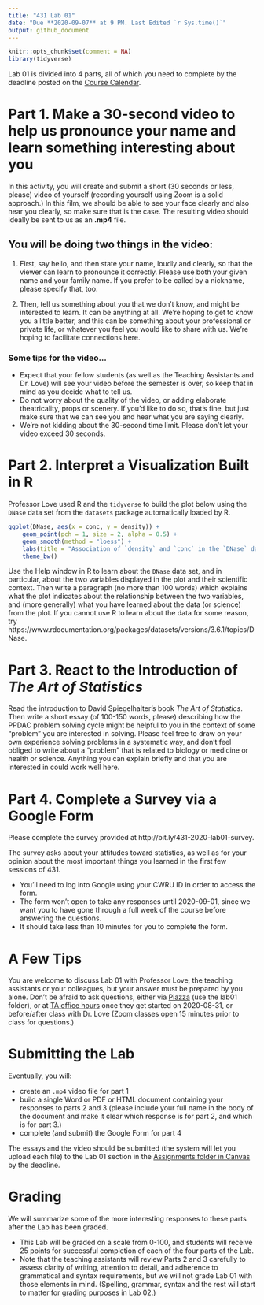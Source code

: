 ---
title: "431 Lab 01"
date: "Due **2020-09-07** at 9 PM. Last Edited `r Sys.time()`"
output: github_document
---

```{r setup, include=FALSE}
knitr::opts_chunk$set(comment = NA)
library(tidyverse)
```

Lab 01 is divided into 4 parts, all of which you need to complete by the deadline posted on the [Course Calendar](https://thomaselove.github.io/431/calendar.html).

# Part 1. Make a 30-second video to help us pronounce your name and learn something interesting about you

In this activity, you will create and submit a short (30 seconds or less, please) video of yourself (recording yourself using Zoom is a solid approach.) In this film, we should be able to see your face clearly and also hear you clearly, so make sure that is the case. The resulting video should ideally be sent to us as an **.mp4** file.

## You will be doing two things in the video:

1. First, say hello, and then state your name, loudly and clearly, so that the viewer can learn to pronounce it correctly. Please use both your given name and your family name. If you prefer to be called by a nickname, please specify that, too. 

2. Then, tell us something about you that we don't know, and might be interested to learn. It can be anything at all. We're hoping to get to know you a little better, and this can be something about your professional or private life, or whatever you feel you would like to share with us. We're hoping to facilitate connections here.

### Some tips for the video...

- Expect that your fellow students (as well as the Teaching Assistants and Dr. Love) will see your video before the semester is over, so keep that in mind as you decide what to tell us.
- Do not worry about the quality of the video, or adding elaborate theatricality, props or scenery. If you'd like to do so, that's fine, but just make sure that we can see you and hear what you are saying clearly.
- We're not kidding about the 30-second time limit. Please don't let your video exceed 30 seconds.

# Part 2. Interpret a Visualization Built in R

Professor Love used R and the `tidyverse` to build the plot below using the `DNase` data set from the `datasets` package automatically loaded by R.

```{r}
ggplot(DNase, aes(x = conc, y = density)) +
    geom_point(pch = 1, size = 2, alpha = 0.5) +
    geom_smooth(method = "loess") +
    labs(title = "Association of `density` and `conc` in the `DNase` data") +
    theme_bw()
```

Use the Help window in R to learn about the `DNase` data set, and in particular, about the two variables displayed in the plot and their scientific context. Then write a paragraph (no more than 100 words) which explains what the plot indicates about the relationship between the two variables, and (more generally) what you have learned about the data (or science) from the plot. If you cannot use R to learn about the data for some reason, try https://www.rdocumentation.org/packages/datasets/versions/3.6.1/topics/DNase.

# Part 3. React to the Introduction of *The Art of Statistics*

Read the introduction to David Spiegelhalter's book *The Art of Statistics*. Then write a short essay (of 100-150 words, please) describing how the PPDAC problem solving cycle might be helpful to you in the context of some "problem" you are interested in solving. Please feel free to draw on your own experience solving problems in a systematic way, and don't feel obliged to write about a "problem" that is related to biology or medicine or health or science. Anything you can explain briefly and that you are interested in could work well here.

# Part 4. Complete a Survey via a Google Form

Please complete the survey provided at http://bit.ly/431-2020-lab01-survey.

The survey asks about your attitudes toward statistics, as well as for your opinion about the most important things you learned in the first few sessions of 431.

- You'll need to log into Google using your CWRU ID in order to access the form. 
- The form won't open to take any responses until 2020-09-01, since we want you to have gone through a full week of the course before answering the questions. 
- It should take less than 10 minutes for you to complete the form.

# A Few Tips

You are welcome to discuss Lab 01 with Professor Love, the teaching assistants or your colleagues, but your answer must be prepared by you alone. Don't be afraid to ask questions, either via [Piazza](https://piazza.com/case/fall2020/pqhs431) (use the lab01 folder), or at [TA office hours](https://thomaselove.github.io/431/contact.html) once they get started on 2020-08-31, or before/after class with Dr. Love (Zoom classes open 15 minutes prior to class for questions.)

# Submitting the Lab

Eventually, you will:

- create an `.mp4` video file for part 1
- build a single Word or PDF or HTML document containing your responses to parts 2 and 3 (please include your full name in the body of the document and make it clear which response is for part 2, and which is for part 3.)
- complete (and submit) the Google Form for part 4

The essays and the video should be submitted (the system will let you upload each file) to the Lab 01 section in the [Assignments folder in Canvas](http://canvas.case.edu) by the deadline.

# Grading

We will summarize some of the more interesting responses to these parts after the Lab has been graded.

- This Lab will be graded on a scale from 0-100, and students will receive 25 points for successful completion of each of the four parts of the Lab. 
- Note that the teaching assistants will review Parts 2 and 3 carefully to assess clarity of writing, attention to detail, and adherence to grammatical and syntax requirements, but we will not grade Lab 01 with those elements in mind. (Spelling, grammar, syntax and the rest will start to matter for grading purposes in Lab 02.)

